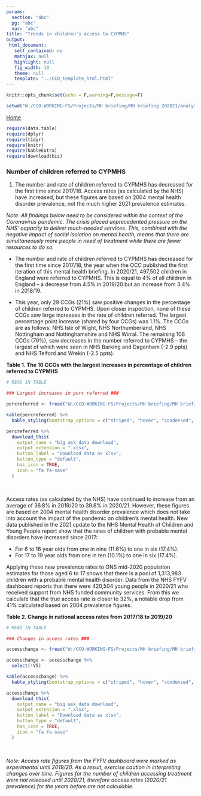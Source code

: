 ```yaml
---
params:
  section: "abc"
  pg: "abc"
  var: "abc"
title: "Trends in children’s access to CYPMHS"
output: 
 html_document: 
   self_contained: no
   mathjax: null
   highlight: null
   fig_width: 10
   theme: null
   template: "../CCO_template_html.html"
---
```


```r

knitr::opts_chunk$set(echo = F,warning=F,message=F)

setwd("W:/CCO-WORKING-FS/Projects/MH briefing/MH briefing 202021/analysis/children referred")

```

<link rel="stylesheet" href="W:/CCO-WORKING-FS/Projects/MH briefing/MH briefing 202021/analysis//styles.css" type="text/css" />

<a href="../../index.html">Home</a></li>


```r

require(data.table)
require(dplyr)
require(tidyr)
require(knitr)
require(kableExtra)
require(downloadthis)

```

<script src="extra_js.js"></script>

### Number of children referred to CYPMHS

1. The number and rate of children referred to CYPMHS has decreased for the first time since 2017/18. Access rates (as calculated by the NHS) have increased, but these figures are based on 2004 mental health disorder prevalence, not the much higher 2021 prevalence estimates. 

*Note: All findings below need to be considered within the context of the Coronavirus pandemic. The crisis placed unprecedented pressure on the NHS’ capacity to deliver much-needed services. This, combined with the negative impact of social isolation on mental health, means that there are simultaneously more people in need of treatment while there are fewer resources to do so.*

* The number and rate of children referred to CYPMHS has decreased for the first time since 2017/18, the year when the OCC published the first iteration of this mental health briefing. In 2020/21, 497,502 children in England were referred to CYPMHS. This is equal to 4% of all children in England – a decrease from 4.5% in 2019/20 but an increase from 3.4% in 2018/19.

* This year, only 29 CCGs (21%) saw positive changes in the percentage of children referred to CYPMHS. Upon closer inspection, none of these CCGs saw large increases in the rate of children referred. The largest percentage point increase (shared by four CCGs) was 1.1%. The CCGs are as follows: NHS Isle of Wight, NHS Northumberland, NHS Nottingham and Nottinghamshire and NHS Wirral.
The remaining 106 CCGs (79%), saw decreases in the number referred to CYPMHS – the largest of which were seen in NHS Barking and Dagenham (-2.9 ppts) and NHS Telford and Wrekin (-2.5 ppts).

**Table 1. The 10 CCGs with the largest increases in percentage of children referred to CYPMHS**

```r

# READ IN TABLE

### Largest increases in perc referred ###

percreferred <- fread("W:/CCO-WORKING-FS/Projects/MH briefing/MH briefing 202021/analysis/tables/t1_percreferred.csv")

kable(percreferred) %>%
  kable_styling(bootstrap_options = c("striped", "hover", "condensed", "responsive")) 

percreferred %>%
  download_this(
    output_name = "big ask data download",
    output_extension = ".xlsx",
    button_label = "Download data as xlsx",
    button_type = "default",
    has_icon = TRUE,
    icon = "fa fa-save"
  )

```
<br/>

Access rates (as calculated by the NHS) have continued to increase from an average of 36.8% in 2019/20 to 39.6% in 2020/21. However, these figures are based on 2004 mental health disorder prevalence which does not take into account the impact of the pandemic on children’s mental health. New data published in the 2021 update to the NHS Mental Health of Children and Young People report show that the rates of children with probable mental disorders have increased since 2017: 

* For 6 to 16 year olds from one in nine (11.6%) to one in six (17.4%). 
* For 17 to 19 year olds from one in ten (10.1%) to one in six (17.4%).

Applying these new prevalence rates to ONS mid-2020 population estimates for those aged 6 to 17 shows that there is a pool of 1,313,983 children with a probable mental health disorder. Data from the NHS FYFV dashboard reports that there were 420,504 young people in 2020/21 who received support from NHS funded community services. From this we calculate that the true access rate is closer to 32%, a notable drop from 41% calculated based on 2004 prevalence figures.


**Table 2. Change in national access rates from 2017/18 to 2019/20**

```r

# READ IN TABLE

### Changes in access rates ###

accesschange <- fread("W:/CCO-WORKING-FS/Projects/MH briefing/MH briefing 202021/analysis/tables/t2_accesschange.csv")

accesschange <- accesschange %>% 
  select(!V5)

kable(accesschange) %>%
  kable_styling(bootstrap_options = c("striped", "hover", "condensed", "responsive")) 

accesschange %>%
  download_this(
    output_name = "big ask data download",
    output_extension = ".xlsx",
    button_label = "Download data as xlsx",
    button_type = "default",
    has_icon = TRUE,
    icon = "fa fa-save"
  )

```
<br/>

*Note: Access rate figures from the FYFV dashboard were marked as experimental until 2019/20. As a result, exercise caution in interpreting changes over time. Figures for the number of children accessing treatment were not released until 2020/21, therefore access rates (2020/21 prevalence) for the years before are not calculable.*


